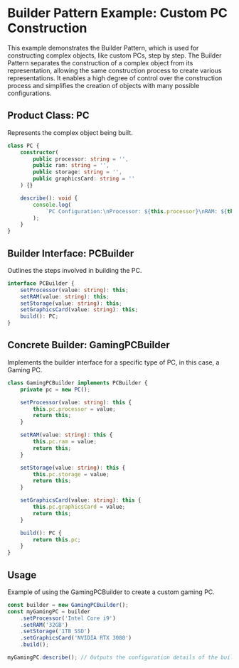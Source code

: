 # Builder Pattern Example: Custom PC Construction

This example demonstrates the Builder Pattern, which is used for constructing complex objects, like custom PCs, step by step. The Builder Pattern separates the construction of a complex object from its representation, allowing the same construction process to create various representations. It enables a high degree of control over the construction process and simplifies the creation of objects with many possible configurations.

## Product Class: PC

Represents the complex object being built.

```typescript
class PC {
	constructor(
		public processor: string = '',
		public ram: string = '',
		public storage: string = '',
		public graphicsCard: string = ''
	) {}

	describe(): void {
		console.log(
			`PC Configuration:\nProcessor: ${this.processor}\nRAM: ${this.ram}\nStorage: ${this.storage}\nGraphics Card: ${this.graphicsCard}`
		);
	}
}
```

## Builder Interface: PCBuilder

Outlines the steps involved in building the PC.

```typescript
interface PCBuilder {
	setProcessor(value: string): this;
	setRAM(value: string): this;
	setStorage(value: string): this;
	setGraphicsCard(value: string): this;
	build(): PC;
}
```

## Concrete Builder: GamingPCBuilder

Implements the builder interface for a specific type of PC, in this case, a Gaming PC.

```typescript
class GamingPCBuilder implements PCBuilder {
	private pc = new PC();

	setProcessor(value: string): this {
		this.pc.processor = value;
		return this;
	}

	setRAM(value: string): this {
		this.pc.ram = value;
		return this;
	}

	setStorage(value: string): this {
		this.pc.storage = value;
		return this;
	}

	setGraphicsCard(value: string): this {
		this.pc.graphicsCard = value;
		return this;
	}

	build(): PC {
		return this.pc;
	}
}
```

## Usage

Example of using the GamingPCBuilder to create a custom gaming PC.

```typescript
const builder = new GamingPCBuilder();
const myGamingPC = builder
	.setProcessor('Intel Core i9')
	.setRAM('32GB')
	.setStorage('1TB SSD')
	.setGraphicsCard('NVIDIA RTX 3080')
	.build();

myGamingPC.describe(); // Outputs the configuration details of the built PC
```

